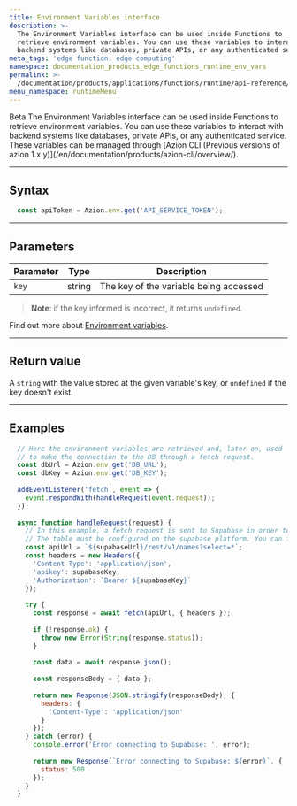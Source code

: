 ```yaml
---
title: Environment Variables interface
description: >-
  The Environment Variables interface can be used inside Functions to
  retrieve environment variables. You can use these variables to interact with
  backend systems like databases, private APIs, or any authenticated service.
meta_tags: 'edge function, edge computing'
namespace: documentation_products_edge_functions_runtime_env_vars
permalink: >-
  /documentation/products/applications/functions/runtime/api-reference/environment-variables/
menu_namespace: runtimeMenu
---
```


<Tag severity="info" client:only="vue">
  Beta
</Tag>
The Environment Variables interface can be used inside Functions to retrieve environment variables. You can use these variables to interact with backend systems like databases, private APIs, or any authenticated service. These variables can be managed through [Azion CLI (Previous versions of azion 1.x.y)](/en/documentation/products/azion-cli/overview/).


---

## Syntax

```javascript
  const apiToken = Azion.env.get('API_SERVICE_TOKEN');
```

---

## Parameters

| Parameter | Type | Description |
| - | - | - |
| `key` | string | The key of the variable being accessed |

> **Note**: if the key informed is incorrect, it returns `undefined`.

Find out more about [Environment variables](/en/documentation/products/edge-functions/environment-variables/).

---

## Return value

A `string` with the value stored at the given variable's key, or `undefined` if the key doesn't exist.

---

## Examples

```javascript
  // Here the environment variables are retrieved and, later on, used
  // to make the connection to the DB through a fetch request.
  const dbUrl = Azion.env.get('DB_URL');
  const dbKey = Azion.env.get('DB_KEY');
  
  addEventListener('fetch', event => {
    event.respondWith(handleRequest(event.request));
  });
  
  async function handleRequest(request) {
    // In this example, a fetch request is sent to Supabase in order to retrieve a list of names from a pre-defined table.
    // The table must be configured on the supabase platform. You can find its base URL and key there as well.
    const apiUrl = `${supabaseUrl}/rest/v1/names?select=*`;
    const headers = new Headers({
      'Content-Type': 'application/json',
      'apikey': supabaseKey,
      'Authorization': `Bearer ${supabaseKey}`
    });
  
    try {
      const response = await fetch(apiUrl, { headers });
  
      if (!response.ok) {
        throw new Error(String(response.status));
      }
  
      const data = await response.json();
  
      const responseBody = { data };
  
      return new Response(JSON.stringify(responseBody), {
        headers: {
          'Content-Type': 'application/json'
        }
      });
    } catch (error) {
      console.error('Error connecting to Supabase: ', error);
  
      return new Response(`Error connecting to Supabase: ${error}`, {
        status: 500
      });
    }
  }
```




